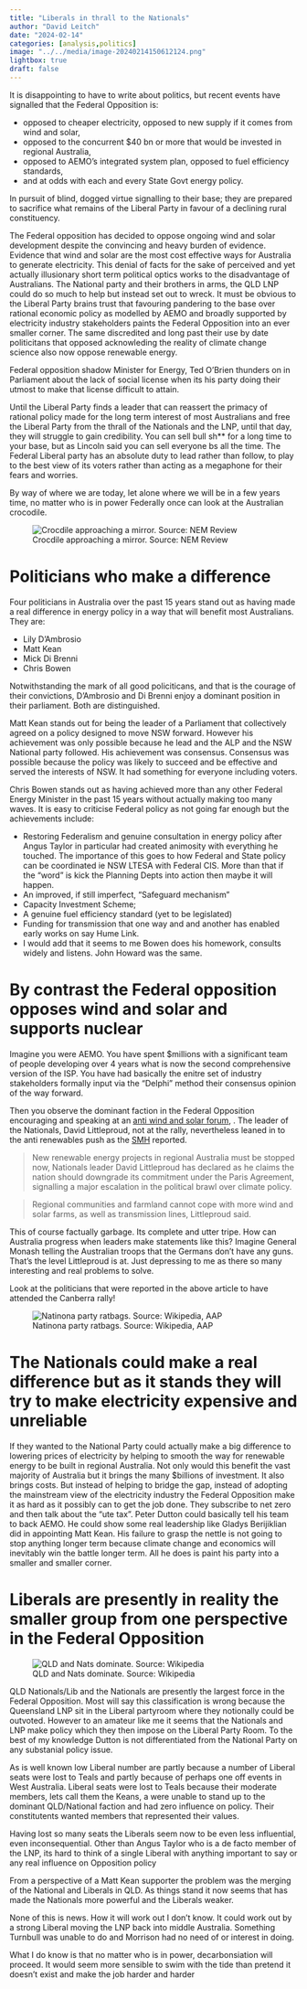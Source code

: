 ```yaml
---
title: "Liberals in thrall to the Nationals"
author: "David Leitch"
date: "2024-02-14"
categories: [analysis,politics]
image: "../../media/image-20240214150612124.png"
lightbox: true
draft: false
---
```

It is disappointing to have to write about politics, but recent events have signalled that the Federal Opposition is:

 - opposed to cheaper electricity, opposed to new supply if  it comes from wind and solar, 
 - opposed to the concurrent $40 bn or more that would be invested in regional Australia, 
 - opposed to AEMO's integrated system plan, opposed to fuel efficiency standards, 
 - and at odds with each and every State Govt energy policy.
 
 In pursuit of blind, dogged virtue signalling to their base; they are prepared to sacrifice what remains of the Liberal Party in favour of a declining rural constituency.

The Federal opposition has decided to oppose ongoing wind and solar development despite the convincing and heavy burden  of evidence. Evidence that wind and solar are the most cost effective ways for Australia to generate electricity. This denial of facts for the sake of perceived and yet actually illusionary short term political optics works to the disadvantage of Australians.  The National party and their brothers in arms, the QLD LNP could do so much to help but instead set out to wreck. It must be obvious to the Liberal Party brains trust that favouring pandering to the base over rational economic policy as modelled by AEMO and broadly supported by electricity industry stakeholders paints the Federal Opposition into an ever smaller corner. The same discredited and long past their use by date politicitans that opposed acknowleding the reality of climate change science also now oppose renewable energy. 

Federal opposition shadow Minister for Energy, Ted O'Brien thunders on in Parliament about the lack of social license when  its his party  doing their utmost to make that license difficult  to attain. 

Until the Liberal Party finds a leader that can reassert the primacy of rational policy made for the long term interest of most Australians and free the Liberal Party from the thrall of the Nationals and the LNP, until that day, they will struggle to gain credibility. You can sell bull sh** for a long time to your base, but as Lincoln said you can sell everyone bs all the time. The Federal Liberal party has an absolute duty to lead rather than follow, to play to the best view of its voters rather than acting as a megaphone for their fears and worries. 

By way of where we are today, let alone where we will be in a few years time, no matter who is in power Federally once can look at the Australian crocodile.

![Crocdile approaching a mirror. Source: NEM Review](../../media/image-20240215100016332.png) 

# Politicians who make a difference

Four politicians in Australia over the past 15 years  stand out as having made a real difference in energy policy in a way that will benefit most Australians. They are:

- Lily D'Ambrosio
- Matt Kean
- Mick Di Brenni 
- Chris Bowen

Notwithstanding the mark of all good policiticans, and that is the courage of their convictions, D'Ambrosio and Di Brenni enjoy a dominant position in their parliament. Both are distinguished.

Matt Kean stands out for being the leader of a Parliament that collectively agreed on a policy designed to move NSW forward. However his achievement was only possible because he lead and the ALP and the NSW National party followed. His achievement was consensus. Consensus was possible because the policy was likely to succeed and be effective and served the interests of NSW. It had something for everyone including voters.

Chris Bowen stands out as having achieved more than any other Federal Energy Minister in the past 15 years without actually making too many waves.  It is easy to criticise Federal policy as not going far enough but the achievements include:

- Restoring Federalism and genuine consultation  in energy policy after Angus Taylor in particular had created animosity with everything he touched. The importance of this goes to how Federal and State policy can be coordinated ie NSW LTESA with Federal CIS. More than that if the "word" is kick the Planning Depts into action then maybe it will happen.
- An improved, if still imperfect, "Safeguard mechanism"
- Capacity Investment Scheme;
- A genuine fuel efficiency standard (yet to be legislated)  
- Funding for transmission that one way and and another has enabled early works on say Hume Link.
- I would add that it seems to me Bowen does his homework, consults widely and listens. John Howard was the same.

# By contrast the Federal opposition opposes wind and solar and supports nuclear

Imagine you were AEMO. You have spent $millions with a significant team of people developing over 4 years what is now the second comprehensive version of the ISP. You have had basically the enitre set of industry stakeholders formally input via the "Delphi" method their consensus opinion of the way forward. 

Then you observe the dominant faction in the Federal Opposition encouraging and  speaking at an [anti wind and solar forum](https://reneweconomy.com.au/rally-betrays-anti-renewables-desperation-as-joyce-calls-on-army-to-go-home-and-recruit/), . The leader of the Nationals, David Littleproud, not at the rally, nevertheless leaned in to the anti renewables push as the  [SMH](https://www.smh.com.au/politics/federal/call-to-cancel-renewable-rollout-nationals-declare-bush-is-full-20240206-p5f2sf.html) reported.

>New renewable energy projects in regional Australia must be stopped now, Nationals leader David Littleproud has declared as he claims the nation should downgrade its commitment under the Paris Agreement, signalling a major escalation in the political brawl over climate policy.

> Regional communities and farmland cannot cope with more wind and solar farms, as well as transmission lines, Littleproud said. 

This of course factually garbage. Its complete and utter tripe. How can Australia progress when leaders make statements like this?  Imagine General Monash telling the Australian troops that the Germans don't have any guns.  That's the level Littleproud is at. Just depressing to me as there so many interesting and real problems to solve.



Look at the politicians that were reported in the above article to have attended the Canberra rally!

![Natinona party ratbags. Source: Wikipedia, AAP](../../media/image-20240214150612124.png)





# The Nationals could make a real difference but as it stands they will try to make electricity expensive and unreliable

If they wanted to the National Party could actually make a big difference to lowering prices of electricity by helping to smooth the way for renewable energy to be built in regional Australia. Not only would this benefit the vast majority of Australia but it brings the many $billions of investment. It also brings costs. But instead of helping to bridge the gap, instead of adopting the mainstream view of the electricity industry the Federal Opposition make it as hard as it possibly can to get the job done. They subscribe to net zero and then talk about the "ute tax".  Peter Dutton could basically tell his team to back AEMO.  He could show some real leadership like Gladys Berijiklian did in appointing Matt Kean. His failure to grasp the nettle is not going to stop anything longer term because climate change and economics will inevitably win the battle longer term. All he does is paint his party into a smaller and smaller corner. 

# Liberals are presently in reality the smaller group from one perspective in the Federal Opposition



![QLD and Nats dominate. Source: Wikipedia](../../media/image-20240214094804991.png)

QLD  Nationals/Lib and the Nationals are presently the largest force in the Federal Opposition. Most will say this classification is wrong because the Queensland LNP sit in the Liberal partyroom where they notionally could be outvoted. However to an amateur like me it seems that the Nationals and LNP make policy which they then impose on the Liberal Party Room. To the best of my knowledge Dutton is not differentiated from the National Party on any substanial policy issue.

As is well known low Liberal number are  partly because a number of Liberal seats were lost to Teals and partly because of perhaps one off  events in West Australia. Liberal seats were lost to Teals because their moderate members, lets call them the Keans, a were unable to stand up to the dominant QLD/National faction and had zero influence on policy. Their constitutents wanted members that represented their values. 

Having lost so many seats the Liberals seem now to be even less influential, even inconsequential. Other than Angus Taylor who is a de facto member of the LNP, its hard to think of a single Liberal with anything important to say or any real influence on Opposition policy

From a perspective of  a Matt Kean supporter the problem was the merging of the National and Liberals in QLD. As things stand it now seems that has made the Nationals more powerful and the Liberals weaker.

None of this is news. How it will work out I don't know. It could work out by a strong Liberal moving the LNP back into middle Australia. Something Turnbull was unable to do and Morrison had no need of or interest in doing.   

What I do know is that no matter who is in power, decarbonsiation will proceed. It would seem more sensible to swim with the tide than pretend it doesn't exist and make the job harder and harder